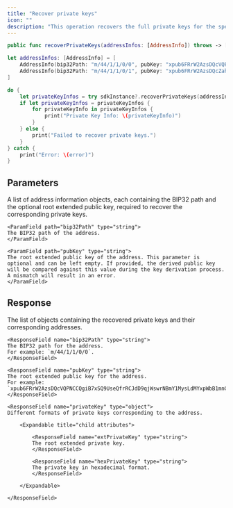 ```yaml
---
title: "Recover private keys"
icon: ""
description: "This operation recovers the full private keys for the specified addresses using recovery key shares imported via the [Import recovery key share](/v2/developer-tools/ucw-sdk/ucwrecoverkey-class/import-recovery-key-share) operation."
---
```


<CodeGroup>

```Swift iOS
public func recoverPrivateKeys(addressInfos: [AddressInfo]) throws -> [PrivateKeyInfo]
```

</CodeGroup>


<RequestExample>

```Swift iOS
let addressInfos: [AddressInfo] = [
    AddressInfo(bip32Path: "m/44/1/1/0/0", pubKey: "xpub6FRrW2AzsDQcVQPNCCQgiB7xSQ9UseQfrRCJdD9qjWswrNBmY1MysLdMYxpWbB1mnGJTwLCZWCfA4ko2kQNN37CPSzidD1c9aZCBXjTzfQn")
    AddressInfo(bip32Path: "m/44/1/1/0/1", pubKey: "xpub6FRrW2AzsDQcZahYm2GgsDz7VtqgkvNwR58boDejvwSuCYZ2ZRVvqP6Gaqef6hMGxKtkvj3PfcRxagKSycuh6XX7kJ3Bzc2vUrEAA4at5Jc")
]

do {
    let privateKeyInfos = try sdkInstance?.recoverPrivateKeys(addressInfos: addressInfos)
    if let privateKeyInfos = privateKeyInfos {
        for privateKeyInfo in privateKeyInfos {
            print("Private Key Info: \(privateKeyInfo)")
        }
    } else {
        print("Failed to recover private keys.")
    }
} catch {
    print("Error: \(error)")
}
```

</RequestExample>


## Parameters

<ParamField path="addressInfos" type="object[]">
A list of address information objects, each containing the BIP32 path and the optional root extended public key, required to recover the corresponding private keys.

  <Expandable title="child attributes">

    <ParamField path="bip32Path" type="string">
    The BIP32 path of the address.
    </ParamField>

    <ParamField path="pubKey" type="string">
    The root extended public key of the address. This parameter is optional and can be left empty. If provided, the derived public key will be compared against this value during the key derivation process. A mismatch will result in an error.
    </ParamField>

  </Expandable>

</ParamField>


## Response

<ResponseField name="privateKeyInfos" type="object[]">
The list of objects containing the recovered private keys and their corresponding addresses.

  <Expandable title="child attributes">

    <ResponseField name="bip32Path" type="string">
    The BIP32 path for the address.
    For example: `m/44/1/1/0/0`.
    </ResponseField>

    <ResponseField name="pubKey" type="string">
    The root extended public key for the address.
    For example: `xpub6FRrW2AzsDQcVQPNCCQgiB7xSQ9UseQfrRCJdD9qjWswrNBmY1MysLdMYxpWbB1mnGJTwLCZWCfA4ko2kQNN37CPSzidD1c9aZCBXjTzfQn`.
    </ResponseField>

    <ResponseField name="privateKey" type="object">
    Different formats of private keys corresponding to the address.

        <Expandable title="child attributes">

            <ResponseField name="extPrivateKey" type="string">
            The root extended private key.
            </ResponseField>

            <ResponseField name="hexPrivateKey" type="string">
            The private key in hexadecimal format.
            </ResponseField>

        </Expandable>

    </ResponseField>

  </Expandable>

</ResponseField>

